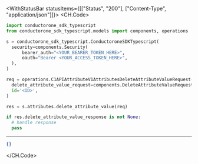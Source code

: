 

<WithStatusBar statusItems={[["Status", "200"], ["Content-Type", "application/json"]]}>
  <CH.Code>
  ```python DeleteAttributeValue.py
  import conductorone_sdk_typescript
from conductorone_sdk_typescript.models import components, operations

s = conductorone_sdk_typescript.ConductoroneSDKTypescript(
    security=components.Security(
        bearer_auth="<YOUR_BEARER_TOKEN_HERE>",
        oauth="Bearer <YOUR_ACCESS_TOKEN_HERE>",
    ),
)

req = operations.C1APIAttributeV1AttributesDeleteAttributeValueRequest(
    delete_attribute_value_request=components.DeleteAttributeValueRequest(),
    id='<ID>',
)

res = s.attributes.delete_attribute_value(req)

if res.delete_attribute_value_response is not None:
    # handle response
    pass
  ```
  ---

  ```json Example Response
  {}
  ```
  </CH.Code>
</WithStatusBar>

